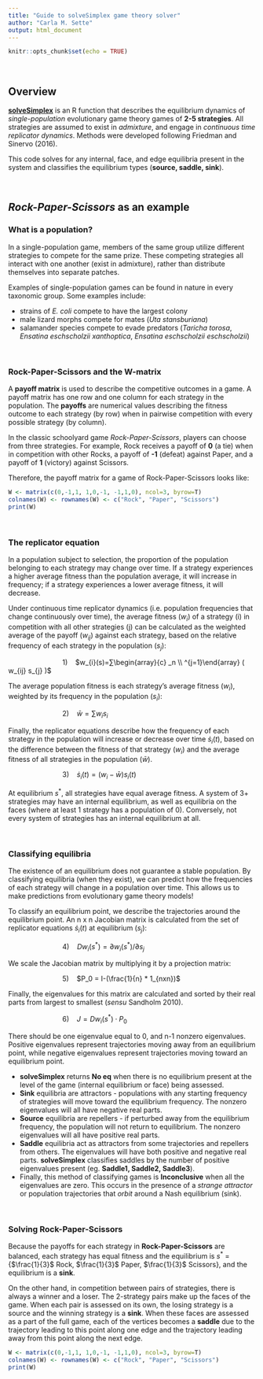 ```yaml
---
title: "Guide to solveSimplex game theory solver"
author: "Carla M. Sette"
output: html_document
---
```


```r
knitr::opts_chunk$set(echo = TRUE)
```
<p>&nbsp;</p>

## Overview
**[solveSimplex](https://github.com/cmsette/solveSimplex)** is an R function that describes the equilibrium dynamics of _single-population_ evolutionary game theory games of **2-5 strategies**. All strategies are assumed to exist in _admixture_, and engage in _continuous time replicator dynamics_. Methods were developed following Friedman and Sinervo (2016).

This code solves for any internal, face, and edge equilibria present in the system and classifies the equilibrium types (**source, saddle, sink**).

<p>&nbsp;</p>

## _Rock-Paper-Scissors_ as an example

### What is a population?
In a single-population game, members of the same group utilize different strategies to compete for the same prize. These competing strategies all interact with one another (exist in admixture), rather than distribute themselves into separate patches.

Examples of single-population games can be found in nature in every taxonomic group. Some examples include: 

- strains of _E. coli_ compete to have the largest colony
- male lizard morphs compete for mates (_Uta stansburiana_)
- salamander species compete to evade predators (_Taricha torosa_, _Ensatina eschscholzii xanthoptica_, _Ensatina eschscholzii eschscholzii_)

<p>&nbsp;</p>
### Rock-Paper-Scissors and the W-matrix
A **payoff matrix** is used to describe the competitive outcomes in a game. A payoff matrix has one row and one column for each strategy in the population. The **payoffs** are numerical values describing the fitness outcome to each strategy (by row) when in pairwise competition with every possible strategy (by column).

In the classic schoolyard game _Rock-Paper-Scissors_, players can choose from three strategies. For example, Rock receives a payoff of **0** (a tie) when in competition with other Rocks, a payoff of **-1** (defeat) against Paper, and a payoff of **1** (victory) against Scissors. 

Therefore, the payoff matrix for a game of Rock-Paper-Scissors looks like:
```r
W <- matrix(c(0,-1,1, 1,0,-1, -1,1,0), ncol=3, byrow=T)
colnames(W) <- rownames(W) <- c("Rock", "Paper", "Scissors")
print(W)
```

<p>&nbsp;</p>
### The replicator equation
In a population subject to selection, the proportion of the population belonging to each strategy may change over time. If a strategy experiences a higher average fitness than the population average, it will increase in frequency; if a strategy experiences a lower average fitness, it will decrease.

Under continuous time replicator dynamics (i.e. population frequencies that change continuously over time), the average fitness ($w_{i}$) of a strategy (i) in competition with all other strategies (j) can be calculated as the weighted average of the payoff ($w_{ij}$) against each strategy, based on the relative frequency of each strategy in the population ($s_{j}$): 

                            1)    $w_{i}(s)=∑\begin{array}{c} _n \\ ^{j=1}\end{array} ( w_{ij} s_{j} )$

The average population fitness is each strategy's average fitness ($w_{i}$), weighted by its frequency in the population ($s_{i}$):

                            2)    $\bar{w}=∑w_{i} s_{i}$

Finally, the replicator equations describe how the frequency of each strategy in the population will increase or decrease over time $\dot{s}_{i}(t)$, based on the difference between the fitness of that strategy ($w_{i}$) and the average fitness of all strategies in the population ($\bar{w}$).

                            3)    $\dot{s}_{i}(t)=(w_{i}-\bar{w})s_{i}(t)$

At equilibrium $s^*$, all strategies have equal average fitness. A system of 3+ strategies may have an internal equilibrium, as well as equilibria on the faces (where at least 1 strategy has a population of 0). Conversely, not every system of strategies has an internal equilibrium at all. 

<p>&nbsp;</p>
### Classifying equilibria
The existence of an equilibrium does not guarantee a stable population. By classifying equilibria (when they exist), we can predict how the frequencies of each strategy will change in a population over time. This allows us to make predictions from evolutionary game theory models!

To classify an equilibrium point, we describe the trajectories around the equilibrium point. An n x n Jacobian matrix is calculated from the set of replicator equations $\dot{s}_{i}(t)$ at equilibrium ($s_{j}$): 

                            4)    $Dw_i(s^* ) = ∂w_i(s^* )/∂s_j$

We scale the Jacobian matrix by multiplying it by a projection matrix: 

                            5)    $P_0 = I-(\frac{1}{n} * 1_{nxn})$

Finally, the eigenvalues for this matrix are calculated and sorted by their real parts from largest to smallest (_sensu_ Sandholm 2010). 

                            6)    $J = Dw_i (s^* ) \cdot P_0$

There should be one eigenvalue equal to 0, and n-1 nonzero eigenvalues. Positive eigenvalues represent trajectories moving away from an equilibrium point, while negative eigenvalues represent trajectories moving toward an equilibrium point. 

- **solveSimplex** returns **No eq** when there is no equilibrium present at the level of the game (internal equilibrium or face) being assessed. 
- **Sink** equilibria are attractors - populations with any starting frequency of strategies will move toward the equilibrium frequency. The nonzero eigenvalues will all have negative real parts. 
- **Source** equilibria are repellers - if perturbed away from the equilibrium frequency, the population will not return to equilibrium. The nonzero eigenvalues will all have positive real parts. 
- **Saddle** equilibria act as attractors from some trajectories and repellers from others. The eigenvalues will have both positive and negative real parts. **solveSimplex** classifies saddles by the number of positive eigenvalues present (eg. **Saddle1, Saddle2, Saddle3**).
- Finally, this method of classifying games is **Inconclusive** when all the eigenvalues are zero. This occurs in the presence of a _strange attractor_ or population trajectories that _orbit_ around a Nash equilibrium (sink).

<p>&nbsp;</p>
### Solving Rock-Paper-Scissors
Because the payoffs for each strategy in **Rock-Paper-Scissors** are balanced, each strategy has equal fitness and the equilibrium is $s^*$ = {$\frac{1}{3}$ Rock, $\frac{1}{3}$ Paper, $\frac{1}{3}$ Scissors}, and the equilibrium is a **sink**.

On the other hand, in competition between pairs of strategies, there is always a winner and a loser. The 2-strategy pairs make up the faces of the game. When each pair is assessed on its own, the losing strategy is a source and the winning strategy is a **sink**. When these faces are assessed as a part of the full game, each of the vertices becomes a **saddle** due to the trajectory leading to this point along one edge and the trajectory leading away from this point along the next edge.

```r
W <- matrix(c(0,-1,1, 1,0,-1, -1,1,0), ncol=3, byrow=T)
colnames(W) <- rownames(W) <- c("Rock", "Paper", "Scissors")
print(W)
```

